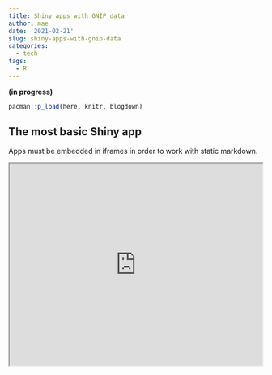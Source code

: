 ```yaml
---
title: Shiny apps with GNIP data
author: mae
date: '2021-02-21'
slug: shiny-apps-with-gnip-data
categories:
  - tech
tags:
  - R
---
```


**(in progress)**

```r
pacman::p_load(here, knitr, blogdown)
```

## The most basic Shiny app

Apps must be embedded in iframes in order to work with static markdown. 

<iframe src="http://saslaw.shinyapps.io/GNIP-daily-0" width=500px height=400px"></iframe>
